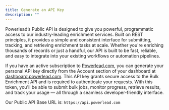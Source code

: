 ```yaml
---
title: Generate an API Key
description: ""
---
```


Powerlead’s Public API is designed to give you powerful, programmatic access to our industry-leading enrichment services. Built on REST principles, it provides a simple and consistent interface for submitting, tracking, and retrieving enrichment tasks at scale. Whether you're enriching thousands of records or just a handful, our API is built to be fast, reliable, and easy to integrate into your existing workflows or automation pipelines.

If you have an active subscription to [Powerlead.com](https://powerlead.com), you can generate your personal API key directly from the Account section of your dashboard at [dashboard.powerlead.com](https://dashboard.powerlead.com/). This API key grants secure access to the Bulk Enrichment API and is required to authenticate your requests. With this token, you'll be able to submit bulk jobs, monitor progress, retrieve results, and track your usage — all through a seamless developer-friendly interface.

Our Public API Base URL is: `https://api.powerlead.com`
